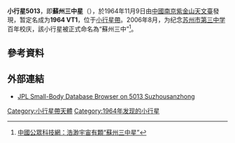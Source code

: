 {{Infobox Planet 
| minorplanet = yes 
| width = 25em 
| bgcolour = #FFFFC0 
| apsis = 
| name = 5013 蘇州三中
| symbol = 
| image = 
| caption = 
| discovery = yes 
| discovery_ref = 
| discoverer = 
| discovery_site = [[紫金山天文臺|紫金山天文臺]]
| discovered = 1964年11月9日
| designations = yes
| mp_name = 5013
| alt_names = 1964 VT1
| mp_category = 
| orbit_ref = 
| epoch = 2008年5月14日
| aphelion = 2.9509946 [[天文單位|AU]]
| perihelion = 2.5715908
| semimajor = 
| eccentricity = 0.0687004
| period = 1675.9732842
| avg_speed = 
| inclination = 3.70135
| asc_node = 45.53315
| mean_anomaly = 176.56058
| arg_peri = 12.80770
| satellites = 
| physical_characteristics = yes 
| dimensions = 
| mass = 
| density = 
| surface_grav = 
| escape_velocity = 
| sidereal_day = 
| axial_tilt = 
| pole_ecliptic_lat = 
| pole_ecliptic_lon = 
| albedo = 
| temperatures= 
| temp_name1 = 
| mean_temp_1 = 
| max_temp_1 = 
| temp_name2 = 
| max_temp_2 = 
| spectral_type = 
| abs_magnitude = 12.4
}}
'''小行星5013'''，即'''蘇州三中星'''（{{lang|en|5013 Suzhousanzhong}}），於1964年11月9日由[[中國|中國]][[南京|南京]][[紫金山天文臺|紫金山天文臺]]發現，暂定名成为'''1964 VT1'''，位于[[小行星帶|小行星帶]]。2006年8月，为纪念[[苏州市第三中学|苏州市第三中学]]百年校庆，該小行星被正式命名為“蘇州三中”<ref>[http://chro.cpst.net.cn/xxkd/2006_11/162364186.html 中國公眾科技網：浩渺宇宙有顆“蘇州三中星”]{{dead link|date=2017年12月 |bot=InternetArchiveBot |fix-attempted=yes }}</ref>。

==參考資料==
{{reflist}}

== 外部連結 ==
*[http://ssd.jpl.nasa.gov/sbdb.cgi?sstr=5013+Suzhousanzhong JPL Small-Body Database Browser on 5013 Suzhousanzhong] {{Wayback|url=http://ssd.jpl.nasa.gov/sbdb.cgi?sstr=5013+Suzhousanzhong |date=20120307064021 }}

{{Minor Planet Number|(5012)[[小行星5012|Eurymedon]]|(5014)[[小行星5014|戈尔查科夫]]}}

{{Beltasteroid-stub}}

[[Category:小行星帶天體|Category:小行星帶天體]]
[[Category:1964年发现的小行星|Category:1964年发现的小行星]]